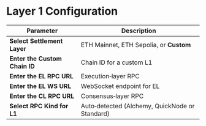 # Layer 1 Configuration

| Parameter | Description |
| --------- | ----------- |
| **Select Settlement Layer** | ETH Mainnet, ETH Sepolia, or **Custom** |
| **Enter the Custom Chain ID** | Chain ID for a custom L1 |
| **Enter the EL RPC URL** | Execution‑layer RPC |
| **Enter the EL WS URL** | WebSocket endpoint for EL |
| **Enter the CL RPC URL** | Consensus‑layer RPC |
| **Select RPC Kind for L1** | Auto‑detected (Alchemy, QuickNode or Standard) | 